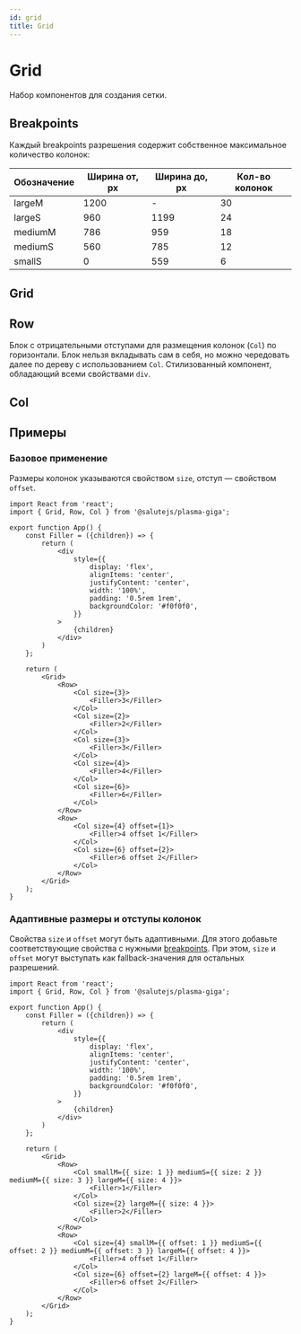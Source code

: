 ```yaml
---
id: grid
title: Grid
---
```



# Grid
Набор компонентов для создания сетки.

## Breakpoints
Каждый breakpoints разрешения содержит собственное максимальное количество колонок:

| Обозначение | Ширина от, px | Ширина до, px | Кол-во колонок |
|-------------|---------------|---------------|----------------|
| largeM      | 1200          | -             | 30             |
| largeS      | 960           | 1199          | 24             |
| mediumM     | 786           | 959           | 18             |
| mediumS     | 560           | 785           | 12             |
| smallS      | 0             | 559           | 6              |

## Grid
<Description name="Grid" />
<PropsTable name="Grid" />

## Row
Блок с отрицательными отступами для размещения колонок (`Col`) по горизонтали.
Блок нельзя вкладывать сам в себя, но можно чередовать далее по дереву с использованием `Col`.
Стилизованный компонент, обладающий всеми свойствами `div`.

## Col
<Description name="Col" />
<PropsTable name="Col" />

## Примеры

### Базовое применение
Размеры колонок указываются свойством `size`, отступ — свойством `offset`.

```tsx live
import React from 'react';
import { Grid, Row, Col } from '@salutejs/plasma-giga';

export function App() {
    const Filler = ({children}) => {
        return (
            <div 
                style={{
                    display: 'flex',
                    alignItems: 'center',
                    justifyContent: 'center',
                    width: '100%',
                    padding: '0.5rem 1rem',
                    backgroundColor: '#f0f0f0',
                }}
            >
                {children}
            </div>
        )
    };

    return (
        <Grid>
            <Row>
                <Col size={3}>
                    <Filler>3</Filler>
                </Col>
                <Col size={2}>
                    <Filler>2</Filler>
                </Col>
                <Col size={3}>
                    <Filler>3</Filler>
                </Col>
                <Col size={4}>
                    <Filler>4</Filler>
                </Col>
                <Col size={6}>
                    <Filler>6</Filler>
                </Col>
            </Row>
            <Row>
                <Col size={4} offset={1}>
                    <Filler>4 offset 1</Filler>
                </Col>
                <Col size={6} offset={2}>
                    <Filler>6 offset 2</Filler>
                </Col>
            </Row>
        </Grid>
    );
}
```

### Адаптивные размеры и отступы колонок
Свойства `size` и `offset` могут быть адаптивными.
Для этого добавьте соответствующие свойства с нужными [breakpoints](#Breakpoints).
При этом, `size` и `offset` могут выступать как fallback-значения для остальных разрешений.

```tsx live
import React from 'react';
import { Grid, Row, Col } from '@salutejs/plasma-giga';

export function App() {
    const Filler = ({children}) => {
        return (
            <div 
                style={{
                    display: 'flex',
                    alignItems: 'center',
                    justifyContent: 'center',
                    width: '100%',
                    padding: '0.5rem 1rem',
                    backgroundColor: '#f0f0f0',
                }}
            >
                {children}
            </div>
        )
    };

    return (
        <Grid>
            <Row>
                <Col smallM={{ size: 1 }} mediumS={{ size: 2 }} mediumM={{ size: 3 }} largeM={{ size: 4 }}>
                    <Filler>1</Filler>
                </Col>
                <Col size={2} largeM={{ size: 4 }}>
                    <Filler>2</Filler>
                </Col>
            </Row>
            <Row>
                <Col size={4} smallM={{ offset: 1 }} mediumS={{ offset: 2 }} mediumM={{ offset: 3 }} largeM={{ offset: 4 }}>
                    <Filler>4 offset 1</Filler>
                </Col>
                <Col size={6} offset={2} largeM={{ offset: 4 }}>
                    <Filler>6 offset 2</Filler>
                </Col>
            </Row>
        </Grid>
    );
}
```
